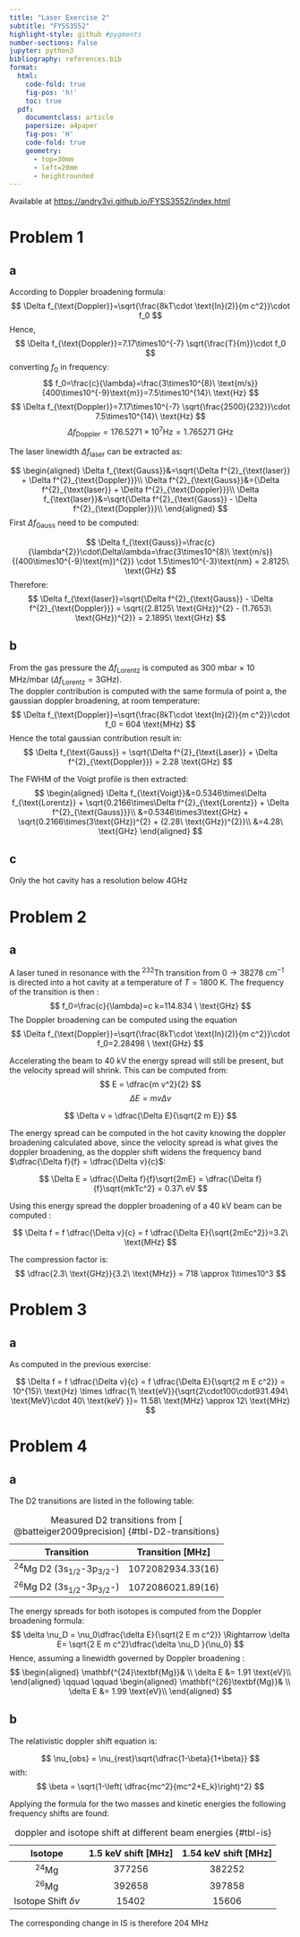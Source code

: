 ```yaml
---
title: "Laser Exercise 2"
subtitle: "FYSS3552"
highlight-style: github #pygments
number-sections: False
jupyter: python3
bibliography: references.bib
format:
  html:
    code-fold: true 
    fig-pos: 'h!'
    toc: true
  pdf:
    documentclass: article
    papersize: a4paper
    fig-pos: 'H'
    code-fold: true
    geometry:
      - top=30mm
      - left=20mm
      - heightrounded
---
```


Available at [https://andry3vi.github.io/FYSS3552/index.html](https://andry3vi.github.io/FYSS3552/index.html)

# Problem 1
## a
According to Doppler broadening formula:
$$
    \Delta f_{\text{Doppler}}=\sqrt{\frac{8kT\cdot \text{ln}(2)}{m c^2}}\cdot f_0 
$$
Hence,
$$
    \Delta f_{\text{Doppler}}=7.17\times10^{-7} \sqrt{\frac{T}{m}}\cdot f_0
$$
converting $f_0$ in frequency:
$$
    f_0=\frac{c}{\lambda}=\frac{3\times10^{8}\ \text{m/s}}{400\times10^{-9}\text{m}}=7.5\times10^{14}\ \text{Hz}
$$
$$
\Delta f_{\text{Doppler}}=7.17\times10^{-7} \sqrt{\frac{2500}{232}}\cdot 7.5\times10^{14}\ \text{Hz}
$$
$$
\Delta f_{\text{Doppler}}= 176.5271\times10^{7}\text{Hz} = 1.765271\ \text{GHz}
$$

The laser linewidth $\Delta f_{\text{laser}}$ can be extracted as:

$$
\begin{aligned}
    \Delta f_{\text{Gauss}}&=\sqrt{\Delta f^{2}_{\text{laser}} + \Delta f^{2}_{\text{Doppler}}}\\
    \Delta f^{2}_{\text{Gauss}}&={\Delta f^{2}_{\text{laser}} + \Delta f^{2}_{\text{Doppler}}}\\
    \Delta f_{\text{laser}}&=\sqrt{\Delta f^{2}_{\text{Gauss}} - \Delta f^{2}_{\text{Doppler}}}\\
\end{aligned}
$$
First $\Delta f_{\text{Gauss}}$ need to be computed:

$$
    \Delta f_{\text{Gauss}}=\frac{c}{\lambda^{2}}\cdot\Delta\lambda=\frac{3\times10^{8}\ \text{m/s}}{(400\times10^{-9}\text{m})^{2}} \cdot 1.5\times10^{-3}\text{nm} = 2.8125\ \text{GHz}
$$
Therefore:
$$
    \Delta f_{\text{laser}}=\sqrt{\Delta f^{2}_{\text{Gauss}} - \Delta f^{2}_{\text{Doppler}}} = \sqrt{(2.8125\ \text{GHz})^{2} - (1.7653\ \text{GHz})^{2}} = 2.1895\ \text{GHz} 
$$

## b

From the gas pressure the $\Delta f_{\text{Lorentz}}$ is computed as 300 mbar $\times$ 10 MHz/mbar ($\Delta f_{\text{Lorentz}} = 3 \text{GHz}$).  
The doppler contribution is computed with the same formula of point a, the gaussian doppler broadening, at room temperature:
$$
    \Delta f_{\text{Doppler}}=\sqrt{\frac{8kT\cdot \text{ln}(2)}{m c^2}}\cdot f_0 = 604 \text{MHz}
$$
Hence the total gaussian contribution result in:
$$
    \Delta f_{\text{Gauss}} = \sqrt{\Delta f^{2}_{\text{Laser}} + \Delta f^{2}_{\text{Doppler}}} = 2.28 \text{GHz}
$$

The FWHM of the Voigt profile is then extracted:
$$
    \begin{aligned}
        \Delta f_{\text{Voigt}}&=0.5346\times\Delta f_{\text{Lorentz}} +  \sqrt{0.2166\times\Delta f^{2}_{\text{Lorentz}} + \Delta f^{2}_{\text{Gauss}}}\\
        &=0.5346\times3\text{GHz} +  \sqrt{0.2166\times(3\text{GHz})^{2} + (2.28\ \text{GHz})^{2}}\\
        &=4.28\ \text{GHz}
    \end{aligned}
$$

## c

Only the hot cavity has a resolution below 4GHz

# Problem 2

## a

A laser tuned in resonance with the $^{232}\text{Th}$ transition from $0 \to 38278$ cm$^{-1}$ is directed into a hot cavity at a temperature of $T=1800$ K. The frequency of the transition is then :
$$
    f_0=\frac{c}{\lambda}=c k=114.834 \ \text{GHz}
$$
The Doppler broadening can be computed using the equation
$$
    \Delta f_{\text{Doppler}}=\sqrt{\frac{8kT\cdot \text{ln}(2)}{m c^2}}\cdot f_0=2.28498 \ \text{GHz}
$$

Accelerating the beam to  40 kV the energy spread will still be present, but the velocity spread will shrink. This can be computed from:
$$
E = \dfrac{m v^2}{2}
$$
$$
\Delta E = m v \Delta v
$$

$$
\Delta v = \dfrac{\Delta E}{\sqrt{2 m E}}
$$

The energy spread can be computed in the hot cavity knowing the doppler broadening calculated above, since the velocity spread is what gives the doppler broadening, as the doppler shift widens the frequency band $\dfrac{\Delta f}{f} = \dfrac{\Delta v}{c}$:

$$
\Delta E = \dfrac{\Delta f}{f}\sqrt{2mE} = \dfrac{\Delta f}{f}\sqrt{mkTc^2} = 0.37\ eV  
$$

Using this energy spread the doppler broadening of a 40 kV beam can be computed :

$$
 \Delta f = f \dfrac{\Delta v}{c} = f \dfrac{\Delta E}{\sqrt{2mEc^2}}=3.2\ \text{MHz}
$$

The compression factor is:
$$
\dfrac{2.3\ \text{GHz}}{3.2\ \text{MHz}} = 718 \approx 1\times10^3
$$

# Problem 3

## a

As computed in the previous exercise:

$$
\Delta f = f \dfrac{\Delta v}{c} = f \dfrac{\Delta E}{\sqrt{2 m E c^2}} = 10^{15}\ \text{Hz} \times \dfrac{1\ \text{eV}}{\sqrt{2\cdot100\cdot931.494\ \text{MeV}\cdot 40\ \text{keV} }}= 11.58\ \text{MHz} \approx 12\ \text{MHz}  
$$

# Problem 4

## a
The D2 transitions are listed in the following table:

| Transition | Transition [MHz]|
|:-:|:-:|
| $^{24}$Mg D2 (3s$_{1/2}$-3p$_{3/2}$-)|  1072082934.33(16)| 
| $^{26}$Mg D2 (3s$_{1/2}$-3p$_{3/2}$-)|  1072086021.89(16)| 
: Measured D2 transitions from [ @batteiger2009precision] {#tbl-D2-transitions}


The energy spreads for both isotopes is computed from the Doppler broadening formula:
$$
    \delta \nu_D = \nu_0\dfrac{\delta E}{\sqrt{2 E m c^2}} \Rightarrow  \delta E= \sqrt{2 E m c^2}\dfrac{\delta \nu_D }{\nu_0}
$$
Hence, assuming a linewidth governed by Doppler broadening :
$$
    \begin{aligned}
    \mathbf{^{24}\textbf{Mg}}& \\
    \delta E &= 1.91 \text{eV}\\
    \end{aligned}
    \qquad \qquad
    \begin{aligned}
    \mathbf{^{26}\textbf{Mg}}& \\
    \delta E &= 1.99 \text{eV}\\
    \end{aligned}
$$

## b 

The relativistic doppler shift equation is:

$$
\nu_{obs} = \nu_{rest}\sqrt{\dfrac{1-\beta}{1+\beta}}
$$
with:
$$
\beta = \sqrt{1-\left( \dfrac{mc^2}{mc^2+E_k}\right)^2}
$$

Applying the formula for the two masses and kinetic energies the following frequency shifts are found:

| Isotope | 1.5 keV shift [MHz]| 1.54 keV shift [MHz]|
|:-:|:-:|:-:|
| $^{24}$Mg|  377256|382252| 
| $^{26}$Mg|  392658|397858|
|Isotope Shift $\delta \nu$|15402|15606| 
: doppler and isotope shift at different beam energies {#tbl-is}

The corresponding change in IS is therefore 204 MHz
